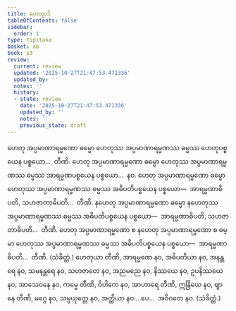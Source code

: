 ```yaml
---
title: ဟေတွာဒိ
tableOfContents: false
sidebar:
  order: 1
type: tipitaka
basket: ab
book: p3
review:
  current: review
  updated: '2025-10-27T21:47:53.471336'
  updated_by: ''
  notes: ''
  history:
  - state: review
    date: '2025-10-27T21:47:53.471336'
    updated_by: ''
    notes: ''
    previous_state: draft
---
```



<ReviewStatus review={frontmatter.review} showDetails={true} />

<HypothesisAnnotation frontmatter={frontmatter} />

<DynamicBreadcrumb />

<Division number="401" book="p3" e="ch" v="39" p="287">

<Paragraph number="865" book="p3">
ဟေတု အပ္ပမာဏာရမ္မဏော ဓမ္မော ဟေတုဿ အပ္ပမာဏာရမ္မဏဿ ဓမ္မဿ ဟေတုပစ္စယေန ပစ္စယော…  တီဏိ.
</Paragraph>

<Paragraph number="866" book="p3">
ဟေတု အပ္ပမာဏာရမ္မဏော ဓမ္မော ဟေတုဿ အပ္ပမာဏာရမ္မဏဿ ဓမ္မဿ အာရမ္မဏပစ္စယေန ပစ္စယော…  နဝ.
</Paragraph>

<Paragraph number="867" book="p3">
ဟေတု အပ္ပမာဏာရမ္မဏော ဓမ္မော ဟေတုဿ အပ္ပမာဏာရမ္မဏဿ ဓမ္မဿ အဓိပတိပစ္စယေန ပစ္စယော—  အာရမ္မဏာဓိပတိ, သဟဇာတာဓိပတိ…  တီဏိ.
</Paragraph>

<Paragraph number="868" book="p3">
နဟေတု အပ္ပမာဏာရမ္မဏော ဓမ္မော နဟေတုဿ အပ္ပမာဏာရမ္မဏဿ ဓမ္မဿ အဓိပတိပစ္စယေန ပစ္စယော—  အာရမ္မဏာဓိပတိ, သဟဇာတာဓိပတိ…  တီဏိ.
</Paragraph>

<Paragraph number="869" book="p3">
ဟေတု အပ္ပမာဏာရမ္မဏော စ နဟေတု အပ္ပမာဏာရမ္မဏော စ ဓမ္မာ ဟေတုဿ အပ္ပမာဏာရမ္မဏဿ ဓမ္မဿ အဓိပတိပစ္စယေန ပစ္စယော—  အာရမ္မဏာဓိပတိ…  တီဏိ. (သံခိတ္တံ.)
</Paragraph>

</Division>
<Division number="402" book="p3" e="ch" v="39" p="287">

<Paragraph number="870" book="p3">
ဟေတုယာ တီဏိ, အာရမ္မဏေ နဝ, အဓိပတိယာ နဝ, အနန္တရေ နဝ, သမနန္တရေ နဝ, သဟဇာတေ နဝ, အညမညေ နဝ, နိဿယေ နဝ, ဥပနိဿယေ နဝ, အာသေဝနေ နဝ, ကမ္မေ တီဏိ, ဝိပါကေ နဝ, အာဟာရေ တီဏိ, ဣန္ဒြိယေ နဝ, ဈာနေ တီဏိ, မဂ္ဂေ နဝ, သမ္ပယုတ္တေ နဝ, အတ္ထိယာ နဝ …ပေ…  အဝိဂတေ နဝ. (သံခိတ္တံ.)
</Paragraph>
</Division>